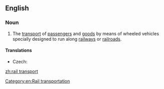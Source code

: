 ==English==
{{wikipedia}}
===Noun===
{{en-noun|-|sg=[[rail]] [[transport]]}}

# The [[transport]] of [[passenger]]s and [[goods]] by means of wheeled vehicles specially designed to run along [[railway]]s or [[railroad]]s.

====Translations====
{{trans-top|transport}}
* Czech: {{t-|cs|železnice|f}}
{{trans-mid}}
{{trans-bottom}}

[[Category:en:Rail transportation]]

[[zh:rail transport]]
